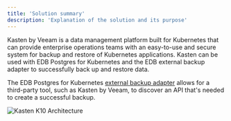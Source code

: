 ```yaml
---
title: 'Solution summary'
description: 'Explanation of the solution and its purpose'
---
```


Kasten by Veeam is a data management platform built for Kubernetes that can provide enterprise operations teams with an easy-to-use and secure system for backup and restore of Kubernetes applications. Kasten can be used with EDB Postgres for Kubernetes and the EDB external backup adapter to successfully back up and restore data.

The EDB Postgres for Kubernetes [external backup adapter](https://www.enterprisedb.com/docs/postgres_for_kubernetes/latest/addons/#external-backup-adapter) allows for a third-party tool, such as Kasten by Veeam, to discover an API that's needed to create a successful backup.

![Kasten K10 Architecture](Images/KastenSolutionSummaryImagenew.png)
